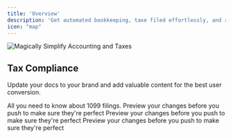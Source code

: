 ```yaml
---
title: 'Overview'
description: 'Get automated bookkeeping, taxe filed effortlessly, and real‑time insights. Set up in 10 mins.'
icon: "map"
---
```


<img
  className="block dark:hidden"
  src="/images/hero.png"
  alt="Magically Simplify Accounting and Taxes"
/>

## Tax Compliance
Update your docs to your brand and add valuable content for the best user conversion.

<CardGroup cols={4}>
  <Card
    title="Form 1099"
    icon="file-user"
    href="/1099"
  >
    All you need to know about 1099 filings.
  </Card>
  <Card
    title="Delaware Franchise Tax"
    icon="file-check"
    href="/delaware"
  >
    Preview your changes before you push to make sure they're perfect
  </Card>
  <Card
    title="Income Taxes"
    icon="file-exclamation"
    href="/incometax"
  >
    Preview your changes before you push to make sure they're perfect
  </Card>
  <Card
    title="R&D Tax Credits"
    icon="money-bill-wave"
    href="/credits"
  >
    Preview your changes before you push to make sure they're perfect
  </Card>
</CardGroup>
